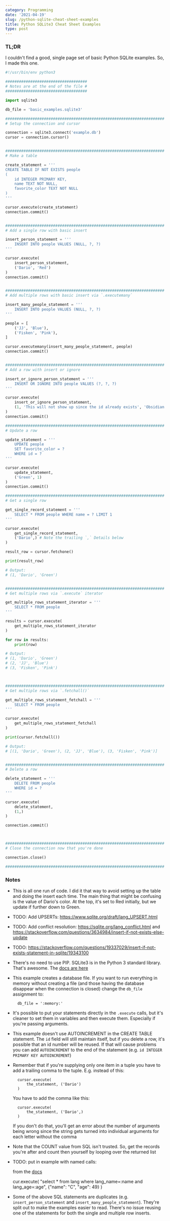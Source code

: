 ```yaml
---
category: Programming
date: '2021-04-19'
slug: /python-sqlite-cheat-sheet-examples
title: Python SQLite3 Cheat Sheet Examples
type: post
---
```



### TL;DR

I couldn't find a good, single page set of basic Python SQLite examples. So, I made this one. 

```python
#!/usr/bin/env python3

####################################
# Notes are at the end of the file #
####################################

import sqlite3

db_file = 'basic_examples.sqlite3'

######################################################################
# Setup the connection and cursor

connection = sqlite3.connect('example.db')
cursor = connection.cursor()


######################################################################
# Make a table

create_statement = '''
CREATE TABLE IF NOT EXISTS people
(
    id INTEGER PRIMARY KEY,
    name TEXT NOT NULL, 
    favorite_color TEXT NOT NULL
)
'''

cursor.execute(create_statement)
connection.commit()


######################################################################
# Add a single row with basic insert

insert_person_statement = '''
    INSERT INTO people VALUES (NULL, ?, ?)
'''

cursor.execute(
    insert_person_statement,
    ('Dario', 'Red')
)
connection.commit()


######################################################################
# Add multiple rows with basic insert via `.executemany`

insert_many_people_statement = '''
    INSERT INTO people VALUES (NULL, ?, ?)
'''

people = [
    ('JJ', 'Blue'),
    ('Fisken', 'Pink'),
]

cursor.executemany(insert_many_people_statement, people)
connection.commit()


######################################################################
# Add a row with insert or ignore

insert_or_ignore_person_statement = '''
    INSERT OR IGNORE INTO people VALUES (?, ?, ?)
'''

cursor.execute(
    insert_or_ignore_person_statement,
    (1, 'This will not show up since the id already exists', 'Obsidian')
)
connection.commit()

######################################################################
# Update a row

update_statement = '''
    UPDATE people 
    SET favorite_color = ?
    WHERE id = ?
'''

cursor.execute(
    update_statement,
    ('Green', 1)
)
connection.commit()

######################################################################
# Get a single row

get_single_record_statement = '''
    SELECT * FROM people WHERE name = ? LIMIT 1
'''

cursor.execute(
    get_single_record_statement,
    ('Dario',) # Note the trailing `,` Details below
)

result_row = cursor.fetchone()

print(result_row)

# Output:
# (1, 'Dario', 'Green')


######################################################################
# Get multiple rows via `.execute` iterator

get_multiple_rows_statement_iterator = '''
    SELECT * FROM people
'''

results = cursor.execute(
    get_multiple_rows_statement_iterator
)

for row in results:
    print(row)

# Output:
# (1, 'Dario', 'Green')
# (2, 'JJ', 'Blue')
# (3, 'Fisken', 'Pink')



######################################################################
# Get multiple rows via `.fetchall()`

get_multiple_rows_statement_fetchall = '''
    SELECT * FROM people
'''

cursor.execute(
    get_multiple_rows_statement_fetchall
)

print(cursor.fetchall())

# Output:
# [(1, 'Dario', 'Green'), (2, 'JJ', 'Blue'), (3, 'Fisken', 'Pink')]


######################################################################
# Delete a row

delete_statement = '''
    DELETE FROM people
    WHERE id = ?
'''

cursor.execute(
    delete_statement,
    (1,)
)

connection.commit() 



######################################################################
# Close the connection now that you're done

connection.close()

######################################################################
```

### Notes

- This is all one run of code. I did it that way to avoid setting up the table and doing the insert each time. The main thing that might be confusing is the value of Dario's color. At the top, it's set to Red initially, but we update if further down to Green.  

- TODO: Add UPSERTs: https://www.sqlite.org/draft/lang_UPSERT.html

- TODO: Add conflict resolution: https://sqlite.org/lang_conflict.html and https://stackoverflow.com/questions/3634984/insert-if-not-exists-else-update

- TODO: https://stackoverflow.com/questions/19337029/insert-if-not-exists-statement-in-sqlite/19343100

- There's no need to use PIP. SQLite3 is in the Python 3 standard library. That's awesome. The [docs are here](https://docs.python.org/3/library/sqlite3.html)

- This example creates a database file. If you want to
    run everything in memory without creating a file 
    (and those having the database disappear when the 
    connection is closed) change the `db_file` assignment
    to:
    
        db_file = ':memory:'

- It's possible to put your statements directly in the
`.execute` calls, but it's cleaner to set them in variables
and then execute them. Especially if you're passing
arguments.

- This example doesn't use AUTOINCREMENT in the
CREATE TABLE statement. The `id` field will still
maintain itself, but if you delete a row, it's
possible that an id number will be reused. If that
will cause problems you can add `AUTOINCREMENT` to the
end of the statement (e.g. `id INTEGER PRIMARY KEY AUTOINCREMENT`)

- Remember that if you're supplying only one item in a tuple
you have to add a trailing comma to the tuple. E.g. instead of this:

        cursor.execute(
            the_statement, ('Dario')
        )

    You have to add the comma like this:

        cursor.execute(
            the_statement, ('Dario',)
        )

    If you don't do that, you'll get an error about the
    number of arguments being wrong since the string
    gets turned into individual arguments for each letter
    without the comma

- Note that the COUNT value from SQL isn't trusted. 
    So, get the records you're after and count then 
    yourself by looping over the returned list

- TODO: put in example with named calls:

    from the [docs](https://docs.python.org/3/library/sqlite3.html#sqlite3.Cursor.fetchall)
    
    cur.execute(
        "select * from lang where lang_name=:name and lang_age=:age",
        {"name": "C", "age": 49}
    )

- Some of the above SQL statements are duplicates (e.g. 
`insert_person_statement` and `insert_many_people_statement`). 
They're split out to make the examples easier to read. There's
no issue reusing one of the statements for both the single and
multiple row inserts. 

